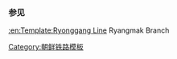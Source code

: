{{鐵道路線
| 模板名稱 = 後山線
| 名稱 = [[後山線]]
| 代表色 = blue
| 背景顏色 = #ffffff
| 車站列表 = [[後山站|後山]] - [[阳幕站|阳幕]]
}}<noinclude>
===参见===
[[:en:Template:Ryonggang Line]] Ryangmak Branch
[[Category:朝鲜铁路模板]]
</noinclude>